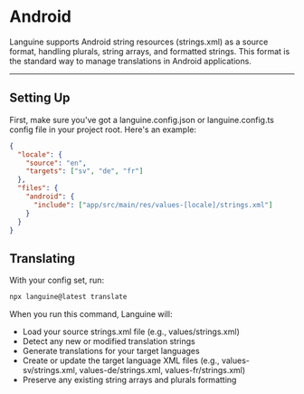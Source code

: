 # Android

Languine supports Android string resources (strings.xml) as a source format, handling plurals, string arrays, and formatted strings. This format is the standard way to manage translations in Android applications.

---

## Setting Up

First, make sure you've got a languine.config.json or languine.config.ts config file in your project root. Here's an example:

```json
{
  "locale": {
    "source": "en",
    "targets": ["sv", "de", "fr"]
  },
  "files": {
    "android": {
      "include": ["app/src/main/res/values-[locale]/strings.xml"]
    }
  }
}
```

## Translating

With your config set, run:

```bash
npx languine@latest translate
```

When you run this command, Languine will:

- Load your source strings.xml file (e.g., values/strings.xml)
- Detect any new or modified translation strings
- Generate translations for your target languages
- Create or update the target language XML files (e.g., values-sv/strings.xml, values-de/strings.xml, values-fr/strings.xml)
- Preserve any existing string arrays and plurals formatting
